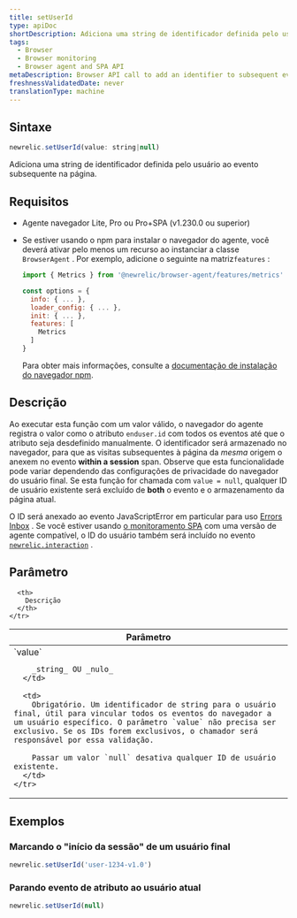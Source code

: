 ```yaml
---
title: setUserId
type: apiDoc
shortDescription: Adiciona uma string de identificador definida pelo usuário ao evento subsequente na página.
tags:
  - Browser
  - Browser monitoring
  - Browser agent and SPA API
metaDescription: Browser API call to add an identifier to subsequent events on the page.
freshnessValidatedDate: never
translationType: machine
---
```


## Sintaxe

```js
newrelic.setUserId(value: string|null)
```

Adiciona uma string de identificador definida pelo usuário ao evento subsequente na página.

## Requisitos

* Agente navegador Lite, Pro ou Pro+SPA (v1.230.0 ou superior)

* Se estiver usando o npm para instalar o navegador do agente, você deverá ativar pelo menos um recurso ao instanciar a classe `BrowserAgent` . Por exemplo, adicione o seguinte na matriz`features` :

  ```js
  import { Metrics } from '@newrelic/browser-agent/features/metrics'

  const options = {
    info: { ... },
    loader_config: { ... },
    init: { ... },
    features: [
      Metrics
    ]
  }
  ```

  Para obter mais informações, consulte a [documentação de instalação do navegador npm](https://www.npmjs.com/package/@newrelic/browser-agent#new-relic-browser-agent).

## Descrição

Ao executar esta função com um valor válido, o navegador do agente registra o valor como o atributo `enduser.id` com todos os eventos até que o atributo seja desdefinido manualmente. O identificador será armazenado no navegador, para que as visitas subsequentes à página da _mesma_ origem o anexem no evento <DoNotTranslate>**within a session**</DoNotTranslate> span. Observe que esta funcionalidade pode variar dependendo das configurações de privacidade do navegador do usuário final. Se esta função for chamada com `value = null`, qualquer ID de usuário existente será excluído de <DoNotTranslate>**both**</DoNotTranslate> o evento e o armazenamento da página atual.

O ID será anexado ao evento JavaScriptError em particular para uso [Errors Inbox](/docs/errors-inbox/errors-inbox/) . Se você estiver usando [o monitoramento SPA](/docs/browser/single-page-app-monitoring/get-started/welcome-single-page-app-monitoring) com uma versão de agente compatível, o ID do usuário também será incluído no evento [`newrelic.interaction`](/docs/browser/new-relic-browser/browser-agent-apis/browser-spa-api-newrelicinteraction) .

## Parâmetro

<table>
  <thead>
    <tr>
      <th width="25%">
        Parâmetro
      </th>

      <th>
        Descrição
      </th>
    </tr>
  </thead>

  <tbody>
    <tr>
      <td>
        `value`

        _string_ OU _nulo_
      </td>

      <td>
        Obrigatório. Um identificador de string para o usuário final, útil para vincular todos os eventos do navegador a um usuário específico. O parâmetro `value` não precisa ser exclusivo. Se os IDs forem exclusivos, o chamador será responsável por essa validação.

        Passar um valor `null` desativa qualquer ID de usuário existente.
      </td>
    </tr>
  </tbody>
</table>

## Exemplos

### Marcando o "início da sessão" de um usuário final

```js
newrelic.setUserId('user-1234-v1.0')
```

### Parando evento de atributo ao usuário atual

```js
newrelic.setUserId(null)
```